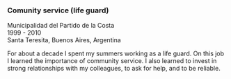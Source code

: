 ### Comunity service (life guard)

Municipalidad del Partido de la Costa  
1999 - 2010  
Santa Teresita, Buenos Aires, Argentina  

For about a decade I spent my summers working as a life guard. On this job I learned the importance of community service. I also learned to invest in strong relationships with my colleagues, to ask for help, and to be reliable.

